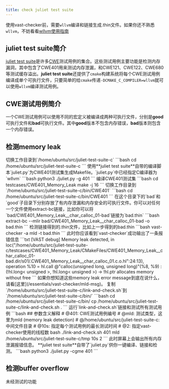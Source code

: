 ```yaml
---
title: check juliet test suite
---
```


<Tip>使用vast-checker前，需要`wllvm`编译和链接生成.thin文件。如果你还不熟悉`wllvm`，不妨看看[wllvm使用指南](/essentials/wllvm.mdx)</Tip>

## juliet test suite简介

[juliet test suite](https://github.com/arichardson/juliet-test-suite-c.git)是许多[CWE](https://cwe.mitre.org)测试用例的集合。这些测试用例主要功能是检测内存漏洞，其中包含了CWE401用来测试内存泄漏，和CWE121、CWE122、CWE680等测试缓存溢出。**juliet test suite**还提供了`cmake`构建系统将每个CWE测试用例编译成单个可执行文件，只要简单的给`cmake`传递`-DCMAKE_C_COMPILER=wllvm`就可以使用`wllvm`编译测试用例。

## CWE测试用例简介

一个CWE测试用例可以使用不同的宏定义被编译成两种可执行文件，分别是**good**可执行文件和**bad**可执行文件。其中**good**版本不包含内存错误，**bad**版本则包含一个内存错误。

## 检测memory leak

<Steps>
<Step title="使用wllvm编译CWE401">
切换工作目录到`/home/ubuntu/src/juliet-test-suite-c`
```bash
cd /home/ubuntu/src/juliet-test-suite-c
```
使用**juliet test suite**自带的编译脚本`juliet.py`为CWE401测试集生成Makefile。`juliet.py`中已经指定C编译器为`wllvm`
```bash
python3 ./juliet.py -g 401
```
编译CWE401测试集
```bash
cd testcases/CWE401_Memory_Leak
make -j 16
```
</Step>
<Step title="使用extract-bc链接CWE401">
切换工作目录到`/home/ubuntu/src/juliet-test-suite-c/bin/CWE401`
```bash
cd /home/ubuntu/src/juliet-test-suite-c/bin/CWE401
```
在这个目录下的`bad`和`good`子目录下分别存放了有内存泄漏和内存安全的可执行文件。你可以对任何一个文件使用extract-bc链接，比如你可以将`bad/CWE401_Memory_Leak__char_calloc_01-bad`链接为`bad.thin`
```bash
extract-bc --mlir bad/CWE401_Memory_Leak__char_calloc_01-bad -o bad.thin
```
</Step>
<Step title="使用vast-checker检测内存泄漏">
检测链接得到的.thin文件，比如上一步得到的bad.thin
```bash
vast-checker -a mld -t bad.thin
```
此时你应该看到`vast-checker`成功输出了一条报错信息
<Tab title="内存泄漏报错">
```txt
[VAST debug] Memory leak detected, in loc("/home/ubuntu/src/juliet-test-suite-c/testcases/CWE401_Memory_Leak/CMakeFiles/CWE401_Memory_Leak__char_calloc_01-bad.dir/s01/.CWE401_Memory_Leak__char_calloc_01.c.o.hl":24:13), operation %10 = hl.call @"calloc(unsigned long, unsigned long)"(%8, %9) : (!hl.long< unsigned >, !hl.long< unsigned >) -> !hl.ptr<!hl.void> allocates memory without free
```
</Tab>
如果你想知道这些memory leak error message到底在说什么，请看[这里](/essentials/vast-checker/mld-msg)。
</Step>
<Step title="使用脚本测试所有CWE401测试用例">
复制`/home/ubuntu/src/juliet-test-suite-c/link-and-check.sh`到`/home/ubuntu/src/juliet-test-suite-c/bin/`
```bash
cd /home/ubuntu/src/juliet-test-suite-c/bin/
cp /home/ubuntu/src/juliet-test-suite-c/link-and-check.sh .
```
运行`link-and-check.sh`链接和测试所有测试用例
```bash
## 参数含义解释
# @401: CWE测试用例编号
# @mld: 测试类型，这里为mld (memory leak detection)
# @/home/ubuntu/src/juliet-test-suite-c: 中间文件目录
# @10s: 指定每个测试用例的最长测试时间
# @2: 指定vast-checker使用的线程数
bash ./link-and-check.sh 401 mld /home/ubuntu/src/juliet-test-suite-c/tmp 10s 2
```
此时屏幕上会输出所有内存泄漏报错信息。
</Step>
<Step title="juliet.py一键编译+链接+检测">
**juliet test suite**自带了`juliet.py`供你一键编译、链接和检测。
```bash
python3 ./juliet.py -cgme 401
```
</Step>
</Steps>

## 检测buffer overflow
<Warning>未经测试的功能</Warning>
